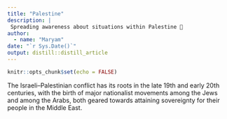 ```yaml
---
title: "Palestine"
description: |
 Spreading awareness about situations within Palestine 🤲
author:
  - name: "Maryam" 
date: "`r Sys.Date()`"
output: distill::distill_article
---
```


```r
knitr::opts_chunk$set(echo = FALSE)
```

The Israeli–Palestinian conflict has its roots in the late 19th and early 20th centuries, with the birth of major nationalist movements among the Jews and among the Arabs, both geared towards attaining sovereignty for their people in the Middle East.





